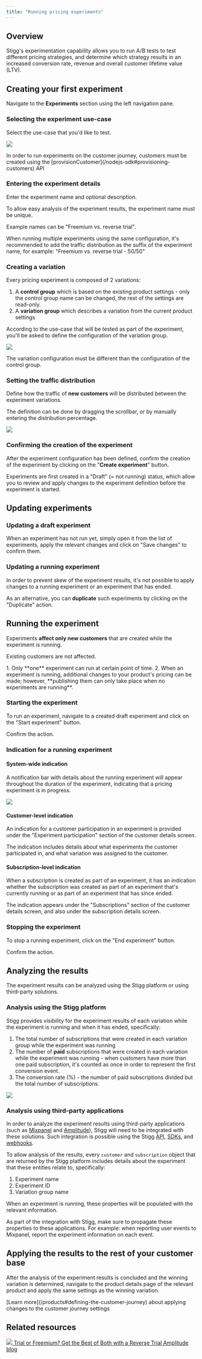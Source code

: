 ```yaml
---
title: "Running pricing experiments"
---
```


## Overview

Stigg's experimentation capability allows you to run A/B tests to test different pricing strategies, and determine which strategy results in an increased conversion rate, revenue and overall customer lifetime value (LTV).

## Creating your first experiment

Navigate to the **Experiments** section using the left navigation pane.

### Selecting the experiment use-case

Select the use-case that you'd like to test.

![](/images/38bba3d-Screen_Shot_2022-10-03_at_22.06.52.png)

<Warning> 
In order to run experiments on the customer journey, customers must be created using the [provisionCustomer](/nodejs-sdk#provisioning-customers) API
</Warning>

  
### Entering the experiment details

Enter the experiment name and optional description.

To allow easy analysis of the experiment results, the experiment name must be unique.

Example names can be "Freemium vs. reverse trial".

<Note>
When running multiple experiments using the same configuration, it's recommended to add the traffic distribution as the suffix of the experiment name, for example: "Freemium vs. reverse trial - 50/50"
</Note>

  
### Creating a variation

Every pricing experiment is composed of 2 variations:

1. A **control group** which is based on the existing product settings - only the control group name can be changed, the rest of the settings are read-only.
2. A **variation group** which describes a variation from the current product settings

According to the use-case that will be tested as part of the experiment, you'll be asked to define the configuration of the variation group.

![](/images/30f7587-Screen_Shot_2022-10-03_at_22.23.05.png)

<Note>
The variation configuration must be different than the configuration of the control group.
</Note>

  
### Setting the traffic distribution

Define how the traffic of **new customers** will be distributed between the experiment variations.

The definition can be done by dragging the scrollbar, or by manually entering the distribution percentage.

![](/images/893d6e0-Screen_Shot_2022-10-03_at_22.23.13.png)

  
### Confirming the creation of the experiment

After the experiment configuration has been defined, confirm the creation of the experiment by clicking on the "**Create experiment**" button.

Experiments are first created in a "Draft" (= not running) status, which allow you to review and apply changes to the experiment definition before the experiment is started.

## Updating experiments

### Updating a draft experiment

When an experiment has not run yet, simply open it from the list of experiments, apply the relevant changes and click on "Save changes" to confirm them.

### Updating a running experiment

In order to prevent skew of the experiment results, it's not possible to apply changes to a running experiment or an experiment that has ended.

As an alternative, you can **duplicate** such experiments by clicking on the "Duplicate" action.

## Running the experiment

Experiments **affect only new customers** that are created while the experiment is running.

Existing customers are not affected.

<Warning>
1. Only **one** experiment can run at certain point of time.
2. When an experiment is running, additional changes to your product's pricing can be made; however, **publishing them can only take place when no experiments are running**.
</Warning>

### Starting the experiment

To run an experiment, navigate to a created draft experiment and click on the "Start experiment" button.

Confirm the action.

### Indication for a running experiment

#### System-wide indication

A notification bar with details about the running experiment will appear throughout the duration of the experiment, indicating that a pricing experiment is in progress.

![](/images/c662e7d-Screen_Shot_2022-10-03_at_22.27.31.png)

#### Customer-level indication

An indication for a customer participation in an experiment is provided under the "Experiment participation" section of the customer details screen.

The indication includes details about what experiments the customer participated in, and what variation was assigned to the customer.

#### Subscription-level indication

When a subscription is created as part of an experiment, it has an indication whether the subscription was created as part of an experiment that's currently running or as part of an experiment that has since ended.

The indication appears under the "Subscriptions" section of the customer details screen, and also under the subscription details screen.

### Stopping the experiment

To stop a running experiment, click on the "End experiment" button.

Confirm the action.

  
## Analyzing the results

The experiment results can be analyzed using the Stigg platform or using third-party solutions.

### Analysis using the Stigg platform

Stigg provides visibility for the experiment results of each variation while the experiment is running and when it has ended, specifically:

1. The total number of subscriptions that were created in each variation group while the experiment was running
2. The number of **paid** subscriptions that were created in each variation while the experiment was running - when customers have more than one paid subscription, it's counted as once in order to represent the first conversion event.
3. The conversion rate (%) - the number of paid subscriptions divided but the total number of subscriptions.

![](/images/ada4448-Screen_Shot_2022-10-03_at_21.58.34.png)

  
### Analysis using third-party applications

In order to analyze the experiment results using third-party applications (such as [Mixpanel](https://mixpanel.com/) and [Amplitude](https://amplitude.com/)), Stigg will need to be integrated with these solutions. Such integration is possible using the Stigg [API](/graphql-api), [SDKs](/codebase-integration-overview), and [webhooks](/webhooks).

To allow analysis of the results, every `customer` and `subscription` object that are returned by the Stigg platform includes details about the experiment that these entities relate to, specifically:

1. Experiment name
2. Experiment ID
3. Variation group name

When an experiment is running, these properties will be populated with the relevant information.

As part of the integration with Stigg, make sure to propagate these properties to these applications. For example: when reporting user events to Mixpanel, report the experiment information on each event.

  
## Applying the results to the rest of your customer base

After the analysis of the experiment results is concluded and the winning variation is determined, navigate to the product details page of the relevant product and apply the same settings as the winning variation.

<Note>
[Learn more](/products#defining-the-customer-journey) about applying changes to the customer journey settings
</Note>

## Related resources

[ ![](/images/75f0420-89170de8a18409d8735dcdf413d86dba.png)  Trial or Freemium? Get the Best of Both with a Reverse Trial Amplitude blog ](https://amplitude.com/blog/reverse-trial) 